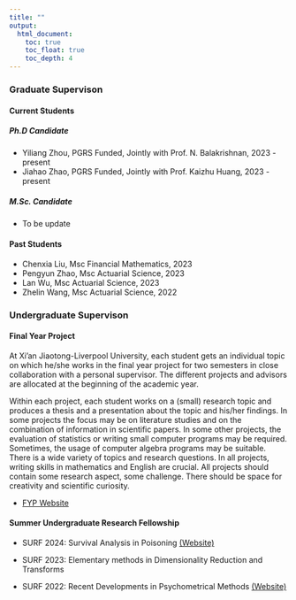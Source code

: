 ```yaml
---
title: ""
output:
  html_document:
    toc: true
    toc_float: true
    toc_depth: 4
---
```


### Graduate Supervison

#### Current Students {.tabset .tabset-fade .tabset-pills}

##### Ph.D Candidate

+ Yiliang Zhou, PGRS Funded, Jointly with Prof. N. Balakrishnan, 2023 - present
+ Jiahao Zhao, PGRS Funded, Jointly with Prof. Kaizhu Huang, 2023 - present


##### M.Sc. Candidate

+ To be update

#### Past Students

+ Chenxia Liu, Msc Financial Mathematics,  2023
+ Pengyun Zhao, Msc Actuarial Science,  2023
+ Lan Wu, Msc Actuarial Science,  2023
+ Zhelin Wang, Msc Actuarial Science,  2022

### Undergraduate Supervison

#### Final Year Project 

At Xi'an Jiaotong-Liverpool University, each student gets an individual topic on which he/she works in the final year project for two semesters in close collaboration with a personal supervisor. The different projects and advisors are allocated at the beginning of the academic year. 

Within each project, each student works on a (small) research topic and produces a thesis and a presentation about the topic and his/her findings. In some projects the focus may be on literature studies and on the combination of information in scientific papers. In some other projects, the evaluation of statistics or writing small computer
programs may be required. Sometimes, the usage of computer algebra programs may be suitable. There is a wide variety of topics and research questions. In all projects, writing skills in mathematics and English are crucial. All projects should contain some research aspect, some challenge. There should be space for creativity and scientific
curiosity.

+ [FYP Website](https://hemu0626.github.io/Final-Year-Project/)

#### Summer Undergraduate Research Fellowship

+ SURF 2024: Survival Analysis in Poisoning [(Website)](https://hemu0626.github.io/first_quarto/)

+ SURF 2023: Elementary methods in Dimensionality Reduction and Transforms 

+ SURF 2022: Recent Developments in Psychometrical Methods [(Website)](https://hemu0626.github.io/educ_stat/) 